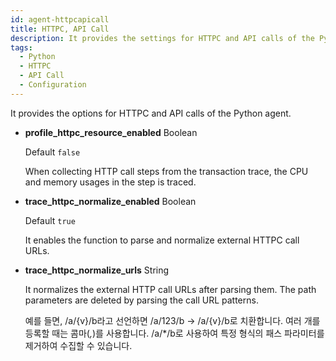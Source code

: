 ```yaml
---
id: agent-httpcapicall
title: HTTPC, API Call
description: It provides the settings for HTTPC and API calls of the Python agent.
tags:
  - Python
  - HTTPC
  - API Call
  - Configuration
---
```


It provides the options for HTTPC and API calls of the Python agent.

-   **profile_httpc_resource_enabled** <span class='type'>Boolean</span>

    Default `false`

    When collecting HTTP call steps from the transaction trace, the CPU and memory usages in the step is traced.

-   **trace_httpc_normalize_enabled** <span class='type'>Boolean</span>

    Default `true`

    It enables the function to parse and normalize external HTTPC call URLs. 

-   **trace_httpc_normalize_urls** <span class='type'>String</span>

    It normalizes the external HTTP call URLs after parsing them. The path parameters are deleted by parsing the call URL patterns. 

    예를 들면, /a/{v}/b라고 선언하면 /a/123/b → /a/{v}/b로 치환합니다. 여러 개를 등록할 때는 콤마(_,_)를 사용합니다. /a/\*/b로 사용하여 특정 형식의 패스 파라미터를 제거하여 수집할 수 있습니다.      
